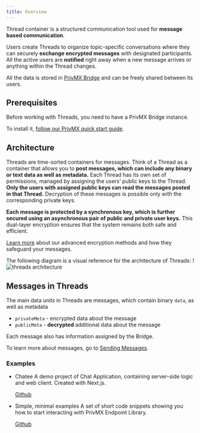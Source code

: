```yaml
---
title: Overview
---
```


Thread container is a structured communication tool used for **message based communication**. 

Users create Threads to organize topic-specific conversations where they can securely **exchange encrypted messages** with designated participants.
All the active users are **notified** right away when a new message arrives or anything within the Thread changes. 

All the data is stored in [PrivMX Bridge](../privmx-bridge) and can be freely shared between its users.

## Prerequisites

Before working with Threads, you need to have a PrivMX Bridge instance.

To install it, [follow our PrivMX quick start guide](../quick-start).

## Architecture

Threads are time-sorted containers for messages. Think of a Thread as a container that allows you to **post messages, which can include any binary or text data as well as metadata.**
Each Thread has its own set of permissions, managed by assigning the users’ public keys to the Thread. **Only the users with assigned public keys can read the messages posted in that Thread.**
Decryption of these messages is possible only with the corresponding private keys. 

**Each message is protected by a synchronous key, which is further secured using an asynchronous pair of public and private user keys.**
This dual-layer encryption ensures that the system remains both safe and efficient.

[Learn more](./encryption) about our advanced encryption methods and how they safeguard your messages.

The following diagram is a visual reference for the architecture of Threads:
!![threads architecture](/img/privmx-threads.svg)

## Messages in Threads

The main data units in Threads are messages, which contain binary `data`, as well as metadata

- `privateMeta` - encrypted data about the message
- `publicMeta` - **decrypted** additional data about the message

Each message also has information assigned by the Bridge.

To learn more about messages, go to [Sending Messages](./messages).

### Examples
- Chatee
  A demo project of Chat Application, containing server-side logic and web client. Created with Next.js.

  [Github](https://github.com/simplito/privmx-chatee)

- Simple, minimal examples
  A set of short code snippets showing you how to start interacting with PrivMX Endpoint Library.

  [Github](https://github.com/simplito/privmx-webendpoint/tree/main/examples)